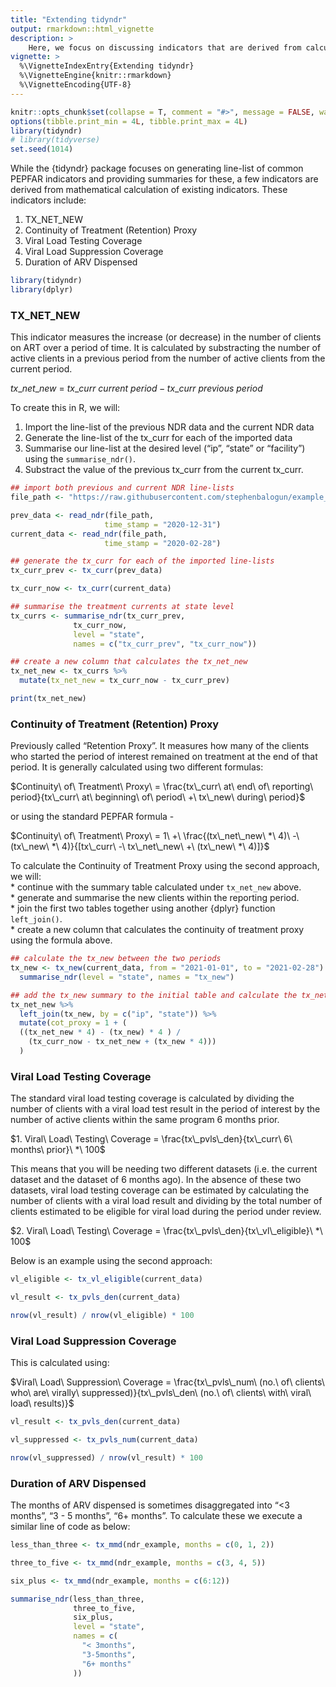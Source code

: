 ```yaml
---
title: "Extending tidyndr"
output: rmarkdown::html_vignette
description: >
    Here, we focus on discussing indicators that are derived from calculations. The {dplyr} package provides a very useful function `mutate()` that we will be leveraging on to provide our summary statistics.
vignette: >
  %\VignetteIndexEntry{Extending tidyndr}
  %\VignetteEngine{knitr::rmarkdown}
  %\VignetteEncoding{UTF-8}
---
```

```r
knitr::opts_chunk$set(collapse = T, comment = "#>", message = FALSE, warning = FALSE)
options(tibble.print_min = 4L, tibble.print_max = 4L)
library(tidyndr)
# library(tidyverse)
set.seed(1014)
```

While the {tidyndr} package focuses on generating line-list of common PEPFAR indicators and providing summaries for these, a few indicators are derived from mathematical calculation of existing indicators. These indicators include:  

1. TX_NET_NEW 
2. Continuity of Treatment (Retention) Proxy
3. Viral Load Testing Coverage
4. Viral Load Suppression Coverage
5. Duration of ARV Dispensed


```r
library(tidyndr)
library(dplyr)
```


### TX_NET_NEW
This indicator measures the increase (or decrease) in the number of clients on ART over a period of time. It is calculated by substracting the number of active clients in a previous period from the number of active clients from the current period.  

$tx\_net\_new\ =\ tx\_curr\ current\ period - tx\_curr\ previous\ period$


To create this in R, we will: 

1. Import the line-list of the previous NDR data and the current NDR data  
2. Generate the line-list of the tx_curr for each of the imported data  
3. Summarise our line-list at the desired level ("ip", "state" or "facility") using the `summarise_ndr()`.  
4. Substract the value of the previous tx_curr from the current tx_curr.  

```r
## import both previous and current NDR line-lists
file_path <- "https://raw.githubusercontent.com/stephenbalogun/example_files/main/ndr_example.csv"

prev_data <- read_ndr(file_path,
                     time_stamp = "2020-12-31") 
current_data <- read_ndr(file_path,
                     time_stamp = "2020-02-28") 

## generate the tx_curr for each of the imported line-lists
tx_curr_prev <- tx_curr(prev_data)

tx_curr_now <- tx_curr(current_data)

## summarise the treatment currents at state level
tx_currs <- summarise_ndr(tx_curr_prev,
              tx_curr_now,
              level = "state",
              names = c("tx_curr_prev", "tx_curr_now"))

## create a new column that calculates the tx_net_new
tx_net_new <- tx_currs %>%
  mutate(tx_net_new = tx_curr_now - tx_curr_prev)

print(tx_net_new)
```



### Continuity of Treatment (Retention) Proxy
Previously called "Retention Proxy". It measures how many of the clients who started the period of interest remained on treatment at the end of that period. It is generally calculated using two different formulas:   

  

$Continuity\ of\ Treatment\ Proxy\ = \frac{tx\_curr\ at\ end\ of\ reporting\ period}{tx\_curr\ at\ beginning\ of\ period\ +\ tx\_new\ during\ period}$   



or using the standard PEPFAR formula - 



$Continuity\ of\ Treatment\ Proxy\ = 1\ +\ \frac{(tx\_net\_new\ *\ 4)\ -\ (tx\_new\ *\ 4)}{[tx\_curr\ -\ tx\_net\_new\ +\ (tx\_new\ *\ 4)]}$ 



To calculate the Continuity of Treatment Proxy using the second approach, we will:  
* continue with the summary table calculated under `tx_net_new` above.  
* generate and summarise the new clients within the reporting period.  
* join the first two tables together using another {dplyr} function `left_join()`.  
* create a new column that calculates the continuity of treatment proxy using the formula above.  

```r
## calculate the tx_new between the two periods
tx_new <- tx_new(current_data, from = "2021-01-01", to = "2021-02-28") %>%
  summarise_ndr(level = "state", names = "tx_new")

## add the tx_new summary to the initial table and calculate the tx_net_new
tx_net_new %>%
  left_join(tx_new, by = c("ip", "state")) %>%
  mutate(cot_proxy = 1 + (
  ((tx_net_new * 4) - (tx_new) * 4 ) /
    (tx_curr_now - tx_net_new + (tx_new * 4)))
  )
```


### Viral Load Testing Coverage
The standard viral load testing coverage is calculated by dividing the number of clients with a viral load test result in the period of interest by the number of active clients within the same program 6 months prior. 

$1. Viral\ Load\ Testing\ Coverage = \frac{tx\_pvls\_den}{tx\_curr\ 6\ months\ prior}\ *\ 100$   

This means that you will be needing two different datasets (i.e. the current dataset and the dataset of 6 months ago). In the absence of these two datasets, viral load testing coverage can be estimated by calculating the number of clients with a viral load result and dividing by the total number of clients estimated to be eligible for viral load during the period under review.  

$2. Viral\ Load\ Testing\ Coverage = \frac{tx\_pvls\_den}{tx\_vl\_eligible}\ *\ 100$  



Below is an example using the second approach: 
```r
vl_eligible <- tx_vl_eligible(current_data)

vl_result <- tx_pvls_den(current_data)

nrow(vl_result) / nrow(vl_eligible) * 100
```

### Viral Load Suppression Coverage
This is calculated using: 

$Viral\ Load\ Suppression\ Coverage = \frac{tx\_pvls\_num\ (no.\ of\ clients\ who\ are\ virally\ suppressed)}{tx\_pvls\_den\ (no.\ of\ clients\ with\ viral\ load\ results)}$   


```r
vl_result <- tx_pvls_den(current_data)

vl_suppressed <- tx_pvls_num(current_data)

nrow(vl_suppressed) / nrow(vl_result) * 100
```

### Duration of ARV Dispensed
The months of ARV dispensed is sometimes disaggregated into "<3 months", "3 - 5 months", "6+ months". To calculate these we execute a similar line of code as below:

```r
less_than_three <- tx_mmd(ndr_example, months = c(0, 1, 2))

three_to_five <- tx_mmd(ndr_example, months = c(3, 4, 5))

six_plus <- tx_mmd(ndr_example, months = c(6:12))

summarise_ndr(less_than_three,
              three_to_five,
              six_plus,
              level = "state",
              names = c(
                "< 3months",
                "3-5months",
                "6+ months"
              ))
```
